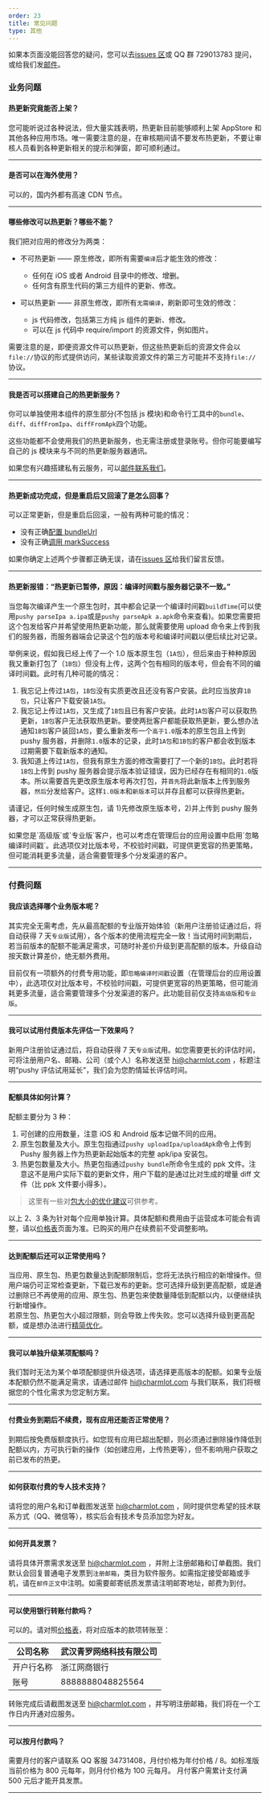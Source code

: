 ```yaml
---
order: 23
title: 常见问题
type: 其他
---
```



如果本页面没能回答您的疑问，您可以去[issues 区](https://github.com/reactnativecn/react-native-pushy/issues)或 QQ 群 729013783 提问，或给我们发[邮件](mailto:hi@charmlot.com)。

### 业务问题

#### 热更新究竟能否上架？

您可能听说过各种说法，但大量实践表明，热更新目前能够顺利上架 AppStore 和其他各种应用市场。唯一需要注意的是，在审核期间请不要发布热更新，不要让审核人员看到各种更新相关的提示和弹窗，即可顺利通过。

---

#### 是否可以在海外使用？

可以的，国内外都有高速 CDN 节点。

---

#### 哪些修改可以热更新？哪些不能？

我们把对应用的修改分为两类：

- 不可热更新 —— 原生修改，即所有需要`编译`后才能生效的修改：
  - 任何在 iOS 或者 Android 目录中的修改、增删。
  - 任何含有原生代码的第三方组件的更新、修改。
- 可以热更新 —— 非原生修改，即所有`无需编译`，刷新即可生效的修改：

  - js 代码修改，包括第三方纯 js 组件的更新、修改。
  - 可以在 js 代码中 require/import 的资源文件，例如图片。

需要注意的是，即便资源文件可以热更新，但这些热更新后的资源文件会以`file://`协议的形式提供访问，某些读取资源文件的第三方可能并不支持`file://`协议。

---

#### 我是否可以搭建自己的热更新服务？

你可以单独使用本组件的原生部分(不包括 js 模块)和命令行工具中的`bundle`、`diff`、`diffFromIpa`、`diffFromApk`四个功能。

这些功能都不会使用我们的热更新服务，也无需注册或登录账号。但你可能要编写自己的 js 模块来与不同的热更新服务器通讯。

如果您有兴趣搭建私有云服务，可以[邮件联系我们](mailto:hi@charmlot.com)。

---

#### 热更新成功完成，但是重启后又回滚了是怎么回事？

可以正常更新，但是重启后回滚，一般有两种可能的情况：

- 没有正确[配置 bundleUrl](/docs/getting-started#配置-bundle-url)
- 没有正确[调用 markSuccess](/docs/integration#%E9%A6%96%E6%AC%A1%E5%90%AF%E5%8A%A8%E3%80%81%E5%9B%9E%E6%BB%9A)

如果你确定上述两个步骤都正确无误，请在[issues 区](https://github.com/reactnativecn/react-native-pushy/issues)给我们留言反馈。

---

#### 热更新报错：“热更新已暂停，原因：编译时间戳与服务器记录不一致。”

当您每次编译产生一个原生包时，其中都会记录一个编译时间戳`buildTime`(可以使用`pushy parseIpa a.ipa`或是`pushy parseApk a.apk`命令来查看)。如果您需要把这个包发给客户并希望使用热更新功能，那么就需要使用 upload 命令来上传到我们的服务器，而服务器端会记录这个包的版本号和编译时间戳以便后续比对记录。

举例来说，假如我已经上传了一个 1.0 版本原生包（`1A包`），但后来由于种种原因我又重新打包了（`1B包`）但没有上传，这两个包有相同的版本号，但会有不同的编译时间戳。此时有几种可能的情况：

1. 我忘记上传过`1A包`，`1B包`没有实质更改且还没有客户安装。此时应当放弃`1B包`，只让客户下载安装`1A包`。
2. 我忘记上传过`1A包`，又生成了`1B包`且已有客户安装。此时`1A包`客户可以获取热更新，`1B包`客户无法获取热更新。要使两批客户都能获取热更新，要么想办法通知`1B包`客户装回`1A包`，要么重新发布一个`高于1.0`版本的原生包且上传到 pushy 服务器，并删除`1.0`版本的记录，此时`1A包`和`1B包`的客户都会收到版本过期需要下载新版本的通知。
3. 我知道上传过`1A包`，但我有原生方面的修改需要打了一个新的`1B包`。此时若将`1B包`上传到 pushy 服务器会提示版本验证错误，因为已经存在有相同的`1.0`版本。所以需要首先更改原生版本号再次打包，并`首先`将此新版本上传到服务器，`然后`分发给客户。这样`1.0版本`和`新版本`可以并存且都可以获得热更新。

请谨记，任何时候生成原生包，请 1)先修改原生版本号，2)并上传到 pushy 服务器，才可以正常获得热更新。

<Callout type="info">
  如果您是`高级版`或`专业版`客户，也可以考虑在管理后台的应用设置中启用`忽略编译时间戳`。此选项仅对比版本号，不校验时间戳，可提供更宽容的热更策略，但可能消耗更多流量，适合需要管理多个分发渠道的客户。
</Callout>

---

### 付费问题

#### 我应该选择哪个业务版本呢？

其实完全无需考虑，先从最高配额的专业版开始体验（新用户注册验证通过后，将自动获得 7 天`专业版`试用），各个版本的使用流程完全一致！当试用时间到期后，若当前版本的配额不能满足需求，可随时补差价升级到更高配额的版本。升级自动按天数计算差价，绝无额外费用。

目前仅有一项额外的付费专用功能，即`忽略编译时间戳`设置（在管理后台的应用设置中），此选项仅对比版本号，不校验时间戳，可提供更宽容的热更策略，但可能消耗更多流量，适合需要管理多个分发渠道的客户。此功能目前仅支持`高级版`和`专业版`。

---

#### 我可以试用付费版本先评估一下效果吗？

新用户注册验证通过后，将自动获得 7 天`专业版`试用。如您需要更长的评估时间，可将注册用户名、邮箱、公司（或个人）名称发送至 hi@charmlot.com ，标题注明“pushy 评估试用延长”，我们会为您酌情延长评估时间。

---

#### 配额具体如何计算？

配额主要分为 3 种：

1. 可创建的应用数量，注意 iOS 和 Android 版本记做不同的应用。
2. 原生包数量及大小。原生包指通过`pushy uploadIpa/uploadApk`命令上传到 Pushy 服务器上作为热更新起始版本的完整 apk/ipa 安装包。
3. 热更包数量及大小。热更包指通过`pushy bundle`所命令生成的 ppk 文件。注意这不是用户实际下载的更新文件，用户下载的是通过比对生成的增量 diff 文件（比 ppk 文件要小得多）。

> 这里有一些对[包大小的优化建议](bestpractice#优化原生和热更包体积)可供参考。

以上 2、3 条为针对每个应用单独计算。具体配额和费用由于运营成本可能会有调整，请以[价格表](/pricing)页面为准。已购买的用户在续费前不受调整影响。

---

#### 达到配额后还可以正常使用吗？

当应用、原生包、热更包数量达到配额限制后，您将无法执行相应的新增操作。但用户端仍可正常检查更新，下载已发布的更新。您可选择升级到更高配额，或是通过删除已不再使用的应用、原生包、热更包来使数量降低到配额以内，以便继续执行新增操作。  
若原生包、热更包大小超过限额，则会导致上传失败。您可以选择升级到更高配额，或是想办法进行[精简优化](bestpractice#优化原生和热更包体积)。

---

#### 我可以单独升级某项配额吗？

我们暂时无法为某个单项配额提供升级选项，请选择更高版本的配额。如果专业版本配额仍然不能满足需求，请通过邮件 hi@charmlot.com 与我们联系，我们将根据您的个性化需求为您定制方案。

---

#### 付费业务到期后不续费，现有应用还能否正常使用？

到期后按免费版额度执行。如您现有应用已超出配额，则必须通过删除操作降低到配额以内，方可执行新的操作（如创建应用，上传热更等），但不影响用户获取之前已发布的热更。

---

#### 如何获取付费的专人技术支持？

请将您的用户名和订单截图发送至 hi@charmlot.com ，同时提供您希望的技术联系方式（QQ、微信等），核实后会有技术专员添加您为好友。

---

#### 如何开具发票？

请将具体开票需求发送至 hi@charmlot.com ，并附上注册邮箱和订单截图。我们默认会回复普通电子发票到`注册邮箱`，类目为软件服务。如需指定接受邮箱或手机，请在`邮件正文`中注明。如需要邮寄纸质发票请注明邮寄地址，邮费为到付。

---

#### 可以使用银行转账付款吗？

可以的。请对照[价格表](/pricing)，将对应版本的款项转账至：

| 公司名称   | 武汉青罗网络科技有限公司 |
| ---------- | ------------------------ |
| 开户行名称 | 浙江网商银行             |
| 账号       | 8888888048825564         |

转账完成后请截图发送至 hi@charmlot.com ，并写明注册邮箱，我们将在一个工作日内开通对应服务。

---

#### 可以按月付款吗？

需要月付的客户请联系 QQ 客服 34731408，月付价格为年付价格 / 8。如标准版当前价格为 800 元每年，则月付价格为 100 元每月。
月付客户需累计支付满 500 元后才能开具发票。

---
